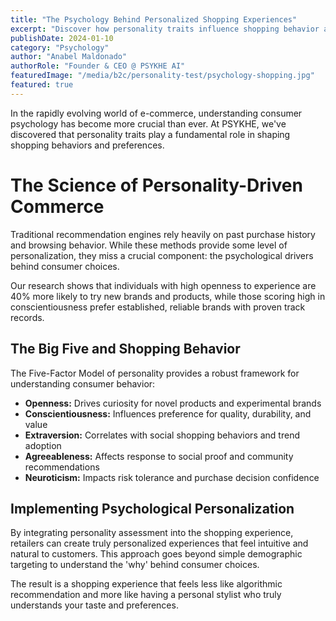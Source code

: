 ```yaml
---
title: "The Psychology Behind Personalized Shopping Experiences"
excerpt: "Discover how personality traits influence shopping behavior and why psychological personalization is revolutionizing e-commerce customer experiences."
publishDate: 2024-01-10
category: "Psychology"
author: "Anabel Maldonado"
authorRole: "Founder & CEO @ PSYKHE AI"
featuredImage: "/media/b2c/personality-test/psychology-shopping.jpg"
featured: true
---
```


In the rapidly evolving world of e-commerce, understanding consumer psychology has become more crucial than ever. At PSYKHE, we've discovered that personality traits play a fundamental role in shaping shopping behaviors and preferences.

# The Science of Personality-Driven Commerce

Traditional recommendation engines rely heavily on past purchase history and browsing behavior. While these methods provide some level of personalization, they miss a crucial component: the psychological drivers behind consumer choices.

Our research shows that individuals with high openness to experience are 40% more likely to try new brands and products, while those scoring high in conscientiousness prefer established, reliable brands with proven track records.

## The Big Five and Shopping Behavior

The Five-Factor Model of personality provides a robust framework for understanding consumer behavior:

- **Openness:** Drives curiosity for novel products and experimental brands
- **Conscientiousness:** Influences preference for quality, durability, and value
- **Extraversion:** Correlates with social shopping behaviors and trend adoption
- **Agreeableness:** Affects response to social proof and community recommendations
- **Neuroticism:** Impacts risk tolerance and purchase decision confidence

## Implementing Psychological Personalization

By integrating personality assessment into the shopping experience, retailers can create truly personalized experiences that feel intuitive and natural to customers. This approach goes beyond simple demographic targeting to understand the 'why' behind consumer choices.

The result is a shopping experience that feels less like algorithmic recommendation and more like having a personal stylist who truly understands your taste and preferences.
